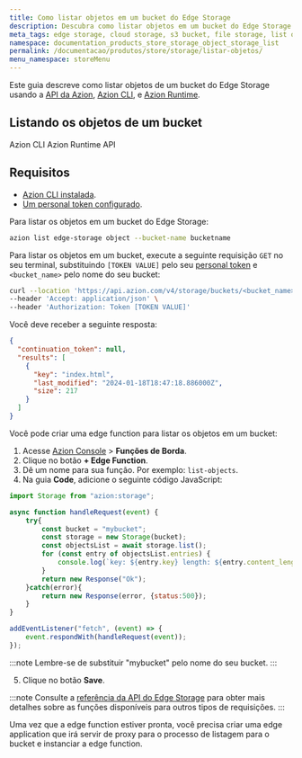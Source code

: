 ```yaml
---
title: Como listar objetos em um bucket do Edge Storage
description: Descubra como listar objetos em um bucket do Edge Storage com este guia.
meta_tags: edge storage, cloud storage, s3 bucket, file storage, list objects, Azion Edge Storage, object storage
namespace: documentation_products_store_storage_object_storage_list
permalink: /documentacao/produtos/store/storage/listar-objetos/
menu_namespace: storeMenu
---
```


Este guia descreve como listar objetos de um bucket do Edge Storage usando a [API da Azion](https://api.azion.com/), [Azion CLI](/pt-br/documentacao/produtos/azion-cli/visao-geral/), e [Azion Runtime](/pt-br/documentacao/runtime/api-reference/storage/).


## Listando os objetos de um bucket

<Tabs client:visible>
    <Fragment slot="tab.cli">Azion CLI</Fragment>
    <Fragment slot="tab.runtime">Azion Runtime</Fragment>
    <Fragment slot="tab.api">API</Fragment>

<Fragment slot="panel.cli">

## Requisitos

- [Azion CLI instalada](/pt-br/documentacao/produtos/azion-cli/visao-geral/#instalar-a-azion-cli). 
- [Um personal token configurado](/pt-br/documentacao/devtools/cli/globals/#token).

Para listar os objetos em um bucket do Edge Storage:

```bash 
azion list edge-storage object --bucket-name bucketname 
```

</Fragment>

<Fragment slot="panel.api">

Para listar os objetos em um bucket, execute a seguinte requisição `GET` no seu terminal, substituindo `[TOKEN VALUE]` pelo seu [personal token](/pt-br/documentacao/produtos/guias/personal-tokens/) e `<bucket_name>` pelo nome do seu bucket:

```bash
curl --location 'https://api.azion.com/v4/storage/buckets/<bucket_name>/objects?page_size=10&page=1' \
--header 'Accept: application/json' \
--header 'Authorization: Token [TOKEN VALUE]'
```

Você deve receber a seguinte resposta:

```json
{
  "continuation_token": null,
  "results": [
    {
      "key": "index.html",
      "last_modified": "2024-01-18T18:47:18.886000Z",
      "size": 217
    }
  ]
}
```

</Fragment>

<Fragment slot="panel.runtime">

Você pode criar uma edge function para listar os objetos em um bucket:

1. Acesse [Azion Console](/pt-br/documentacao/produtos/guias/como-acessar-o-azion-console/) > **Funções de Borda**.
2. Clique no botão **+ Edge Function**.
3. Dê um nome para sua função. Por exemplo: `list-objects`.
4. Na guia **Code**, adicione o seguinte código JavaScript:

```js
import Storage from "azion:storage";

async function handleRequest(event) {
    try{
        const bucket = "mybucket";
        const storage = new Storage(bucket);
        const objectsList = await storage.list();
        for (const entry of objectsList.entries) {
            console.log(`key: ${entry.key} length: ${entry.content_length}`);
        }
        return new Response("Ok");
    }catch(error){
        return new Response(error, {status:500});
    }
}

addEventListener("fetch", (event) => {
    event.respondWith(handleRequest(event));
});
```

:::note 
Lembre-se de substituir "mybucket" pelo nome do seu bucket.
:::

5. Clique no botão **Save**.

:::note
Consulte a [referência da API do Edge Storage](/pt-br/documentacao/runtime/api-reference/storage/) para obter mais detalhes sobre as funções disponíveis para outros tipos de requisições.
:::

Uma vez que a edge function estiver pronta, você precisa criar uma edge application que irá servir de proxy para o processo de listagem para o bucket e instanciar a edge function.

<LinkButton link="/pt-br/documentacao/produtos/build/edge-application/primeiros-passos/" label="Primeiros passos de Edge Application" severity="secondary" target="_blank" />
<LinkButton link="/pt-br/documentacao/produtos/guias/build/instanciar-edge-functions/" label="Consulte o guia de como instanciar edge functions" severity="secondary" target="_blank" />

</Fragment>
</Tabs>
